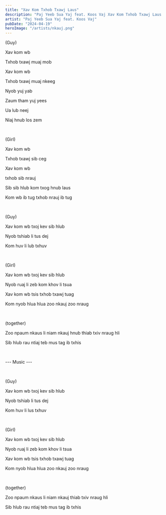 ```yaml
---
title: "Xav Kom Txhob Txawj Laus"
description: "Paj Yeeb Sua Yaj feat. Koos Vaj Xav Kom Txhob Txawj Laus Lyrics"
artist: "Paj Yeeb Sua Yaj feat. Koos Vaj"
pubDate: "2024-04-19"
heroImage: "/artists/nkauj.png"
---
```


(Guy)

Xav kom wb

Txhob txawj muaj mob

Xav kom wb

Txhob txawj muaj nkeeg

Nyob yuj yab

Zaum tham yuj yees

Ua lub neej

Niaj hnub los zem

<br />

(Girl)

Xav kom wb

Txhob txawj sib ceg

Xav kom wb

txhob sib nrauj

Sib sib hlub kom txog hnub laus

Kom wb ib tug txhob nrauj ib tug

<br />

(Guy)

Xav kom wb txoj kev sib hlub

Nyob tshiab li tus dej

Kom huv li lub txhuv

<br />

(Girl)

Xav kom wb txoj kev sib hlub

Nyob ruaj li zeb kom khov li tsua

Xav kom wb tsis txhob txawj tuag

Kom nyob hlua hlua zoo nkauj zoo nraug

<br />

(together)

Zoo npaum nkaus li niam nkauj hnub thiab txiv nraug hli

Sib hlub rau ntiaj teb mus tag ib txhis

<br />

--- Music ---

<br />

(Guy)

Xav kom wb txoj kev sib hlub

Nyob tshiab li tus dej

Kom huv li lus txhuv

<br />

(Girl)

Xav kom wb txoj kev sib hlub

Nyob ruaj li zeb kom khov li tsua

Xav kom wb tsis txhob txawj tuag

Kom nyob hlua hlua zoo nkauj zoo nraug

<br />

(together)

Zoo npaum nkaus li niam nkauj thiab txiv nraug hli

Sib hlub rau ntiaj teb mus tag ib txhis
